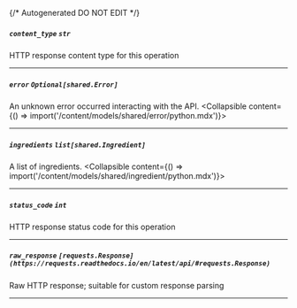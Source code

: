 {/* Autogenerated DO NOT EDIT  */}

##### `content_type` *`str`*
HTTP response content type for this operation

---
##### `error` *`Optional[shared.Error]`*
An unknown error occurred interacting with the API.
<Collapsible content={() => import('/content/models/shared/error/python.mdx')}>
</Collapsible>

---
##### `ingredients` *`list[shared.Ingredient]`*
A list of ingredients.
<Collapsible content={() => import('/content/models/shared/ingredient/python.mdx')}>
</Collapsible>

---
##### `status_code` *`int`*
HTTP response status code for this operation

---
##### `raw_response` *`[requests.Response](https://requests.readthedocs.io/en/latest/api/#requests.Response)`*
Raw HTTP response; suitable for custom response parsing

---
